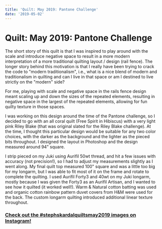 ```yaml
---
title: 'Quilt: May 2019: Pantone Challenge'
date: '2019-05-02'
---
```



# Quilt: May 2019: Pantone Challenge

<BlogImage src="pantone.jpg" width={640} height={500} />

The short story of this quilt is that I was inspired to play around with the scale and introduce negative space to result in a more modern interpretation of a more traditional quilting layout / design (rail fence). The longer story behind this motivation is that I really have been trying to crack the code to "modern traditionalism", i.e., what is a nice blend of modern and traditionalism in quilting and can I live in that space or am I destined to live strictly on the "modern" side?

For me, playing with scale and negative space in the rails fence design meant scaling up and down the sizes of the repeated elements, resulting in negative space in the largest of the repeated elements, allowing for fun quilty texture in those spaces.

I was working on this design around the time of the Pantone challenge, so I decided to go with an all coral quilt (Free Spirit in Hibiscus) with a very light pink Riley Blake (that was original slated for the Riley Blake challenge). At the time, I thought this particular design would be suitable for any two color choices, with the darker as the background and the lighter as the pieced bits throughout. I designed the layout in Photoshop and the design measured around 94" square.

I strip pieced on my Juki using Aurifil 50wt thread, and hit a few issues with accuracy (not precision!), so I had to adjust my measurements slightly as I went along. My final quilt top measured 100" square and was a little too big for my longarm, but I was able to fit most of it on the frame and rotate to complete the quilting. I used Aurifil Forty3 and 40wt on my Juki longarm, mostly because I was given the Forty3 as an Aurifil Artisan, and I wanted to see how it quilted (it worked well!). Warm & Natural cotton batting was used and organic cotton rainbow pattern duvet covers from H&M were used for the back. The custom longarm quilting introduced additional linear texture throughout.

### [Check out the #stephskardalquiltsmay2019 images on Instagram!](https://www.instagram.com/explore/tags/stephskardalquiltsmay2019/)
